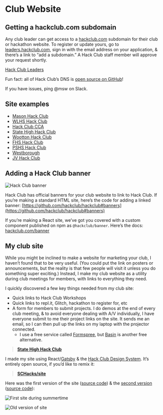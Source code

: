 
# Club Website

## Getting a hackclub.com subdomain

Any club leader can get access to a [hackclub.com](http://hackclub.com) subdomain for their club or hackathon website. To register or update yours, go to [leaders.hackclub.com](https://leaders.hackclub.com/), sign in with the email address on your application, & there’s a link to “add a subdomain.” A Hack Club staff member will approve your request shortly.

[Hack Club Leaders](https://leaders.hackclub.com/)

Fun fact: all of Hack Club’s DNS is [open source on GitHub](https://github.com/hackclub/dns)!

If you have issues, ping @msw on Slack.

## Site examples

<ShortcutsList>

- [Mason Hack Club](https://masonhackclub.com/)
- [WLHS Hack Club](https://wl.hackclub.com/)
- [Hack Club CCA](https://cca.hackclub.com/)
- [State High Hack Club](https://statehigh.hackclub.com)
- [Wootton Hack Club](https://hack.wootton.club/)
- [FHS Hack Club](https://www.fhshackclub.com/)
- [PSHS Hack Club](https://pshs.hackclub.com/)
- [Westborough](https://westborough.hackclub.com/)
- [JV Hack Club](https://jv.hackclub.com/)

</ShortcutsList>

## Adding a Hack Club banner

![Hack Club banner](https://cdn.glitch.com/a9442788-bc48-44ab-bedd-832d738c93dd%2F5476C8E7-96BD-4411-BD63-126D5CF988CC-78cfbcb2-aab9-4bf6-9e45-2c88640a7e46.png?v=1566337711096)

Hack Club has official banners for your club website to link to Hack Club. If you’re making a standard HTML site, here’s the code for adding a linked banner: [https://github.com/hackclub/hackclub#banners](https://github.com/hackclub/hackclub#banners)

If you’re making a React site, we’ve got you covered with a custom component published on npm as `@hackclub/banner`. Here’s the docs: [h](https://hackclub.com/banner)[ackclub](https://hackclub.com/banner/)[.com/banner](https://hackclub.com/banner)

## My club site

While you might be inclined to make a website for marketing your club, I haven’t found that to be very useful. (You could put the link on posters or announcements, but the reality is that few people will visit it unless you do something super exciting.) Instead, I make my club website as a utility during club meetings for members, with links to everything they need.

I quickly discovered a few key things needed from my club site:

- Quick links to Hack Club Workshops
- Quick links to repl.it, Glitch, hackathon to register for, etc
- A form for members to submit projects. I do demos at the end of every club meeting, & to avoid everyone dealing with A/V individually, I have everyone submit to me their project links on the site. It sends me an email, so I can then pull up the links on my laptop with the projector connected.
  - I use a free service called [Formspree](https://formspree.io), but [Basin](https://usebasin.com/) is another free alternative.

> [**State High Hack Club**](https://statehigh.hackclub.com)

I made my site using React/[Gatsby](https://www.gatsbyjs.org/) & the [Hack Club Design System](https://design.hackclub.com/). It’s entirely open source, if you’d like to remix it:

> [**SCHacks/site**](https://github.com/schacks/site)

Here was the first version of the site ([source code](https://github.com/SCHacks/site/blob/e358fbd73a095f728843f19ff4e13f61cfa4d460/index.html)) & the [second version](https://5ba46bd1dd28ef740fcf3e9e--schacks.netlify.com/) ([source code](https://github.com/SCHacks/site/tree/8446a00fded449ee50110ec6182153d0c98596d4)):

![First site during summertime](https://cdn.glitch.com/a9442788-bc48-44ab-bedd-832d738c93dd%2Fsummertime-f61edb30-98c7-41ea-b47f-dc96aa8ca0c5.png?v=1566337710486)

![Old version of site](https://cdn.glitch.com/a9442788-bc48-44ab-bedd-832d738c93dd%2F7846171E-3A7D-4926-B862-408C09879F1A-6830d2ae-972b-4a77-838a-c7e68a04660c.jpg?v=1566337713150)
